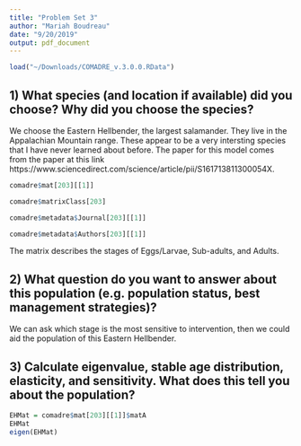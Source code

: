 ```yaml
---
title: "Problem Set 3"
author: "Mariah Boudreau"
date: "9/20/2019"
output: pdf_document
---
```

```r
load("~/Downloads/COMADRE_v.3.0.0.RData")
```

## 1) What species (and location if available) did you choose? Why did you choose the species?

We choose the Eastern Hellbender, the largest salamander. They live in the Appalachian Mountain range. These appear to be a very intersting species that I have never learned about before. The paper for this model comes from the paper at this link https://www.sciencedirect.com/science/article/pii/S161713811300054X.


```r
comadre$mat[203][[1]]

comadre$matrixClass[203]

comadre$metadata$Journal[203][[1]]

comadre$metadata$Authors[203][[1]]

```

The matrix describes the stages of Eggs/Larvae, Sub-adults, and Adults.

## 2) What question do you want to answer about this population (e.g. population status, best management strategies)?

We can ask which stage is the most sensitive to intervention, then we could aid the population of this Eastern Hellbender. 

## 3) Calculate eigenvalue, stable age distribution, elasticity, and sensitivity. What does this tell you about the population?

```r
EHMat = comadre$mat[203][[1]]$matA
EHMat 
eigen(EHMat)


```


